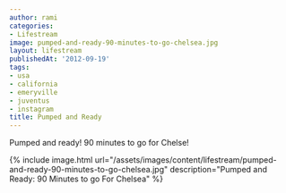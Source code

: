 ```yaml
---
author: rami
categories:
- Lifestream
image: pumped-and-ready-90-minutes-to-go-chelsea.jpg
layout: lifestream
publishedAt: '2012-09-19'
tags:
- usa
- california
- emeryville
- juventus
- instagram
title: Pumped and Ready
---
```


Pumped and ready! 90 minutes to go for Chelse! 

{% include image.html url="/assets/images/content/lifestream/pumped-and-ready-90-minutes-to-go-chelsea.jpg" description="Pumped and Ready: 90 Minutes to go For Chelsea" %}